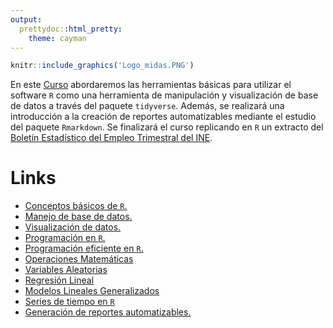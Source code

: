 ```yaml
---
output:
  prettydoc::html_pretty:
    theme: cayman
---
```


```r
knitr::include_graphics('Logo_midas.PNG')
```

En este [Curso](https://midas-chile.github.io/INE/Curso%20R/Curso-INE.html#/curso-de-r-midas) abordaremos las herramientas básicas para utilizar el software `R` como una herramienta de manipulación y visualización de base de datos a través del paquete `tidyverse`. Además, se realizará una introducción a la creación de reportes automatizables mediante el estudio del paquete `Rmarkdown`. Se finalizará el curso replicando en `R` un extracto del [Boletín Estadístico del Empleo Trimestral del INE](https://www.ine.cl/docs/default-source/boletines/empleo/2019/espanol/boletín-empleo-nacional-trimestre-móvil-junio-agosto-2019.pdf?sfvrsn=e2c95fd2_5).

# Links

- [Conceptos básicos de `R`.](https://midas-chile.github.io/Banco-Central/Curso%20R/Curso-Banco-Central.html#//conceptos-basicos-de-r)
- [Manejo de base de datos.](https://midas-chile.github.io/Banco-Central/Curso%20R/Curso-Banco-Central.html#/importación-y-manejo-de-base-de-datos)
- [Visualización de datos.](https://midas-chile.github.io/Banco-Central/Curso%20R/Curso-Banco-Central.html#/visualizacion-de-datos)
- [Programación en `R`.](https://midas-chile.github.io/Banco-Central/Curso%20R/Curso-Banco-Central.html#/programación-en-r)
- [Programación eficiente en `R`.](https://midas-chile.github.io/Banco-Central/Curso%20R/Curso-Banco-Central.html#/programación-eficiente-en-r)
- [Operaciones Matemáticas](https://midas-chile.github.io/Banco-Central/Curso%20R/Curso-Banco-Central.html#/operaciones-matemáticas)
- [Variables Aleatorias](https://midas-chile.github.io/Banco-Central/Curso%20R/Curso-Banco-Central.html#/variables-aleatorias)
- [Regresión Lineal](https://midas-chile.github.io/Banco-Central/Curso%20R/Curso-Banco-Central.html#/regresión-lineal)
- [Modelos Lineales Generalizados](https://midas-chile.github.io/Banco-Central/Curso%20R/Curso-Banco-Central.html#/modelos-lineales-generalizados-glm)
- [Series de tiempo en `R`](https://midas-chile.github.io/Banco-Central/Curso%20R/Curso-Banco-Central.html#/series-de-tiempo-en-r)
- [Generación de reportes automatizables.](https://midas-chile.github.io/Banco-Central/Curso%20R/Curso-Banco-Central.html#/generacion-de-reportes-automatizables)
  


